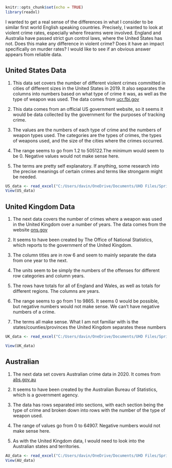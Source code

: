 
```r
knitr::opts_chunk$set(echo = TRUE)
library(readxl)
```

I wanted to get a real sense of the differences in what I consider to be similar first world English speaking countries. Precisely, I wanted to look at violent crime rates, especially where firearms were involved. England and Australia have passed strict gun control laws, where the United States has not. Does this make any difference in violent crime? Does it have an impact specifically on murder rates? I would like to see if an obvious answer appears from reliable data.


## United States Data

1. This data set covers the number of different violent crimes committed in cities of different sizes in the United States in 2019. It also separates the columns into numbers based on what type of crime it was, as well as the type of weapon was used. The data comes from [ucr.fbi.gov](https://ucr.fbi.gov/crime-in-the-u.s/2019/crime-in-the-u.s.-2019/topic-pages/tables/table-19)

2. This data comes from an official US government website, so it seems it would be data collected by the government for the purposes of tracking crime. 

3. The values are the numbers of each type of crime and the numbers of weapon types used. The categories are the types of crimes, the types of weapons used, and the size of the cities where the crimes occurred. 

4. The range seems to go from 1.2 to 505122.The minimum would seem to be 0. Negative values would not make sense here.

5. The terms are pretty self explanatory. If anything, some research into the precise meanings of certain crimes and terms like strongarm might be needed.

```r
US_data <- read_excel("C:/Users/davin/OneDrive/Documents/UHD Files/Spring 2022/Data 2401 11864/wk6homework/Table-19.xls")
View(US_data)

```

## United Kingdom Data

1. The next data covers the number of crimes where a weapon was used in the United Kingdom over a number of years. The data comes from the website [ons.gov](https://www.ons.gov.uk/peoplepopulationandcommunity/crimeandjustice/datasets/offencesinvolvingtheuseofweaponsdatatables)

2. It seems to have been created by The Office of National Statistics, which reports to the government of the United Kingdom.

3. The column titles are in row 6 and seem to mainly separate the data from one year to the next.

4. The units seem to be simply the numbers of the offenses for different row categories and column years. 

5. The rows have totals for all of England and Wales, as well as totals for different regions. The columns are years.

6. The range seems to go from 1 to 9865. It seems 0 would be possible, but negative numbers would not make sense. We can't have negative numbers of a crime.

7. The terms all make sense. What I am not familiar with is the states/counties/provinces the United Kingdom separates these numbers 

```r
UK_data <- read_excel("C:/Users/davin/OneDrive/Documents/UHD Files/Spring 2022/Data 2401 11864/wk6homework/UK-table.xlsx")

View(UK_data)

```

## Australian

1. The next data set covers Australian crime data in 2020. It comes from [abs.gov.au](https://www.abs.gov.au/statistics/people/crime-and-justice/recorded-crime-victims/latest-release#data-download) 

2. It seems to have been created by the Australian Bureau of Statistics, which is a government agency. 

3. The data has rows separated into sections, with each section being the type of crime and broken down into rows with the number of the type of weapon used. 

4. The range of values go from 0 to 64907. Negative numbers would not make sense here. 

5. As with the United Kingdom data, I would need to look into the Australian states and territories. 

``` r
AU_data <- read_excel("C:/Users/davin/OneDrive/Documents/UHD Files/Spring 2022/Data 2401 11864/wk6homework/Australian_victim_data.xlsx")
View(AU_data)

```
